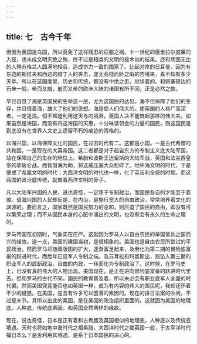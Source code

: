 ```yaml
---
---
---
```

title: 七　古今千年
---



但因为英国是岛国，所以竟免了这样残忍的征服之祸。十一世纪的康圭拉尔威廉的入寇，也未成文明灭绝之殃，终不过是相类的文明的接木似的结果。还和顽固无比的人种苏格兰人圆满地相合，造成协力一致的国家了。比起对岸的日耳曼，因为有东边的斯拉夫和西边的腊丁人的夹击，遂无高枕而卧之暇的苦境来，真不知有多少天幸。所以在这国度里，历史和传统，都没有中绝之患，继续着的。和砦寨碛边的石垒一般，垒而又崩，崩而又垒的欧洲大陆的诸国有所不同，正是必然之数。

早已自觉了海是英国民的生命这一层，尤为这国民的达见。海不但保障了他们的生存，并且借着海，雄大了他们的思想。海是使人们伟大的。使英国的人格广而深者，一定是海。倘不知道利用这天与的境涯，英国人决不能筑起那样的伟大来。如果虽然是海国，而没有将这海国的天惠，十分味读领会的力量的国民，则这国民是到底没有在世界人文史上遗留不朽的痕迹的资格的。

以海兴国，以海保障文化的国民，在过去时代有二。这都是小国。一是古代希腊的共和国，一是现在的大英帝国。这二者都是对于起自东方的专制主义底大陆军国，站在保障自己的生存的地位上。希腊和波斯王达留斯的大陆军战，英国和法兰西皇帝的拿破仑战。而皆借海为助，将这威压底大众粉碎了。地中海文明的时代，于是便成了希腊文明的时代；大西洋文明的时代也一样，化了英吉利全盛的时期。而这两国的政治底传统，就做着西洋文明的骨子。

凡以大陆军兴国的人民，说也奇怪，一定堕于专制政治，而国民各自的才能至于萎缩。借海兴国的人民却反是，在内治，是施行宽大的自由政治，常常培养着文化的渊源的。要而言之，国家既然是国民努力的总和，则压迫了国民的自由，即没有可以繁荣之理；而不从国民本身的心脏中涌出的文明，也没有会有永久的生命之理的。

罗马帝国在初期时，气象实在庄严。这就因为罗马人以自由农民的举国皆兵之国而兴的缘故。这一点，美国的建国当初，是很相象的。美国也是自由农民所尝试的平民政治。然而罗马却随着版图的扩大，逐渐富足起来，及至化为第二期的冒险底富豪的跃进时代，而后年已见军人专制之端。及苏耳拉和玛留斯出，则坠入第三期的职业军人的武断政治，自由的内政，一转而化为专制政治了。这时候，在罗马史上，已没有真的伟大的人物出现。美国现在，是正在进向冒险底富豪的跃进时代里去。但和罗马的古代不同，国民的教育普及着，所以未必会有职业底军人全盛的时代罢。然而美国究竟能否也如英国一样，成为有内容的伟大的国民呢，我却还怀着不少的疑惑。在美国，是含有许多可以堕落的素因的。现在的排日法案的吵闹，不过是末节。其所以出此的素因，是在美国的政治组织里面的。这就因为美国的地理底，人种底，传统底素因，和英国全然两样的缘故。

现在，说也奇怪，日本是正有着和古希腊及英国相似的地理底，人种底以及传统底境遇。天时也将如地中海时代之福希腊，大西洋时代之福英国一般，于太平洋时代福日本么？是否利用其境遇，是系于日本国民的决心的。